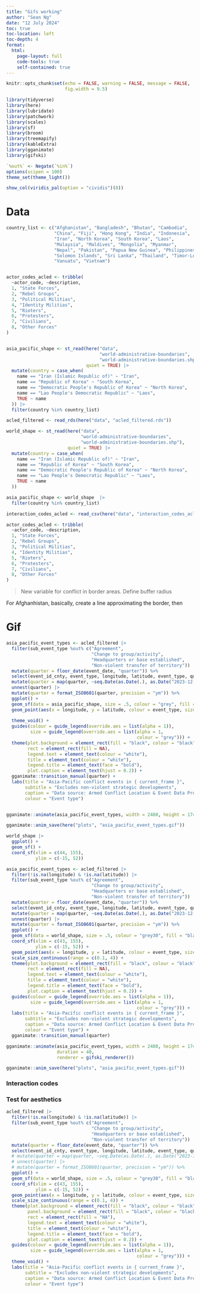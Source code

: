 ```yaml
---
title: "Gifs working"
author: "Sean Ng"
date: "12 July 2024"
toc: true
toc-location: left
toc-depth: 4
format: 
  html:
    page-layout: full
    code-tools: true
    self-contained: true
---
```


```r

knitr::opts_chunk$set(echo = FALSE, warning = FALSE, message = FALSE,
                      fig.width = 9.5)

library(tidyverse)
library(here)
library(lubridate)
library(patchwork)
library(scales)
library(sf)
library(broom)
library(treemapify)
library(kableExtra)
library(gganimate)
library(gifski)

`%out%` <- Negate(`%in%`)
options(scipen = 100)
theme_set(theme_light())

show_col(viridis_pal(option = "cividis")(8))

```


# Data

```r
country_list <- c("Afghanistan", "Bangladesh", "Bhutan", "Cambodia", 
                  "China", "Fiji", "Hong Kong", "India", "Indonesia", 
                  "Iran", "North Korea", "South Korea", "Laos", 
                  "Malaysia", "Maldives", "Mongolia", "Myanmar", 
                  "Nepal", "Pakistan", "Papua New Guinea", "Philippines", 
                  "Solomon Islands", "Sri Lanka", "Thailand", "Timor-Leste", 
                  "Vanuatu", "Vietnam") 


actor_codes_acled <- tribble(
  ~actor_code, ~description, 
  1, "State Forces", 
  2, "Rebel Groups", 
  3, "Political Militias", 
  4, "Identity Militias", 
  5, "Rioters",
  6, "Protesters", 
  7, "Civilians", 
  8, "Other Forces"
)


asia_pacific_shape <- st_read(here("data", 
                                   "world-administrative-boundaries", 
                                   "world-administrative-boundaries.shp"), 
                              quiet = TRUE) |> 
  mutate(country = case_when(
    name == "Iran (Islamic Republic of)" ~ "Iran", 
    name == "Republic of Korea" ~ "South Korea", 
    name == "Democratic People's Republic of Korea" ~ "North Korea", 
    name == "Lao People's Democratic Republic" ~ "Laos", 
    TRUE ~ name
  )) |> 
  filter(country %in% country_list)

acled_filtered <- read_rds(here("data", "acled_filtered.rds"))

world_shape <- st_read(here("data", 
                            "world-administrative-boundaries", 
                            "world-administrative-boundaries.shp"), 
                       quiet = TRUE) |> 
  mutate(country = case_when(
    name == "Iran (Islamic Republic of)" ~ "Iran", 
    name == "Republic of Korea" ~ "South Korea", 
    name == "Democratic People's Republic of Korea" ~ "North Korea", 
    name == "Lao People's Democratic Republic" ~ "Laos", 
    TRUE ~ name
  )) 

asia_pacific_shape <- world_shape  |> 
  filter(country %in% country_list) 

interaction_codes_acled <- read_csv(here("data", "interaction_codes_acled.csv"))

actor_codes_acled <- tribble(
  ~actor_code, ~description, 
  1, "State Forces", 
  2, "Rebel Groups", 
  3, "Political Militias", 
  4, "Identity Militias", 
  5, "Rioters",
  6, "Protesters", 
  7, "Civilians", 
  8, "Other Forces"
)

```





> New variable for conflict in border areas. 
> Define buffer radius

For Afghanhistan, basically, create a line approximating the border, then 



# Gif

```r
asia_pacific_event_types <- acled_filtered |>  
  filter(sub_event_type %out% c("Agreement", 
                                "Change to group/activity", 
                                "Headquarters or base established", 
                                "Non-violent transfer of territory")) |> 
  mutate(quarter = floor_date(event_date, "quarter")) %>%
  select(event_id_cnty, event_type, longitude, latitude, event_type, quarter, fatalities) |> 
  mutate(quarter = map(quarter, ~seq.Date(as.Date(.), as.Date("2023-12-01"), by = "quarter"))) |> 
  unnest(quarter) |> 
  mutate(quarter = format_ISO8601(quarter, precision = "ym")) %>%
  ggplot() + 
  geom_sf(data = asia_pacific_shape, size = .5, colour = "grey", fill = "black") + 
  geom_point(aes(x = longitude, y = latitude, colour = event_type, size = fatalities), alpha = .15) + 
  
  theme_void() +
  guides(colour = guide_legend(override.aes = list(alpha = 1)), 
         size = guide_legend(override.aes = list(alpha = 1, 
                                                 colour = "grey"))) +
  theme(plot.background = element_rect(fill = "black", colour = "black"),
        rect = element_rect(fill = NA), 
        legend.text = element_text(colour = "white"), 
        title = element_text(colour = "white"),
        legend.title = element_text(face = "bold"),
        plot.caption = element_text(hjust = 0.2)) + 
  gganimate::transition_manual(quarter) + 
  labs(title = "Asia-Pacific conflict events in { current_frame }", 
       subtitle = "Excludes non-violent strategic developments", 
       caption = "Data source: Armed Conflict Location & Event Data Project (ACLED); acleddata.com",
       colour = "Event type")


gganimate::animate(asia_pacific_event_types, width = 2480, height = 1748, res = 150, duration = 60, renderer = gifski_renderer())

gganimate::anim_save(here("plots", "asia_pacific_event_types.gif"))
```

```r
world_shape |> 
  ggplot() + 
  geom_sf() + 
  coord_sf(xlim = c(44, 155), 
           ylim = c(-15, 52))
```


```r
asia_pacific_event_types <- acled_filtered |>  
  filter(!is.na(longitude) & !is.na(latitude)) |> 
  filter(sub_event_type %out% c("Agreement", 
                                "Change to group/activity", 
                                "Headquarters or base established", 
                                "Non-violent transfer of territory")) |> 
  mutate(quarter = floor_date(event_date, "quarter")) %>%
  select(event_id_cnty, event_type, longitude, latitude, event_type, quarter, fatalities) |> 
  mutate(quarter = map(quarter, ~seq.Date(as.Date(.), as.Date("2023-12-01"), by = "quarter"))) |> 
  unnest(quarter) |> 
  mutate(quarter = format_ISO8601(quarter, precision = "ym")) %>%
  ggplot() +
  geom_sf(data = world_shape, size = .5, colour = "grey30", fill = "black") + 
  coord_sf(xlim = c(43, 155), 
           ylim = c(-15, 52)) +
  geom_point(aes(x = longitude, y = latitude, colour = event_type, size = fatalities), alpha = .05) +
  scale_size_continuous(range = c(0.1, 4)) +
  theme(plot.background = element_rect(fill = "black", colour = "black"),
        rect = element_rect(fill = NA),
        legend.text = element_text(colour = "white"), 
        title = element_text(colour = "white"),
        legend.title = element_text(face = "bold"),
        plot.caption = element_text(hjust = 0.2)) + 
  guides(colour = guide_legend(override.aes = list(alpha = 1)), 
         size = guide_legend(override.aes = list(alpha = 1, 
                                                 colour = "grey"))) + 
  labs(title = "Asia-Pacific conflict events in { current_frame }", 
       subtitle = "Excludes non-violent strategic developments", 
       caption = "Data source: Armed Conflict Location & Event Data Project (ACLED); acleddata.com",
       colour = "Event type") + 
  gganimate::transition_manual(quarter) 

gganimate::animate(asia_pacific_event_types, width = 2480, height = 1748, res = 150, 
                   duration = 40, 
                   renderer = gifski_renderer())

gganimate::anim_save(here("plots", "asia_pacific_event_types.gif"))
```


### Interaction codes


### Test for aesthetics 

```r
acled_filtered |>  
  filter(!is.na(longitude) & !is.na(latitude)) |> 
  filter(sub_event_type %out% c("Agreement", 
                                "Change to group/activity", 
                                "Headquarters or base established", 
                                "Non-violent transfer of territory")) |> 
  mutate(quarter = floor_date(event_date, "quarter")) %>%
  select(event_id_cnty, event_type, longitude, latitude, event_type, quarter, fatalities) |> 
  # mutate(quarter = map(quarter, ~seq.Date(as.Date(.), as.Date("2023-12-01"), by = "quarter"))) |> 
  # unnest(quarter) |> 
  # mutate(quarter = format_ISO8601(quarter, precision = "ym")) %>%
  ggplot() +
  geom_sf(data = world_shape, size = .5, colour = "grey30", fill = "black") + 
  coord_sf(xlim = c(43, 155), 
           ylim = c(-15, 52)) +
  geom_point(aes(x = longitude, y = latitude, colour = event_type, size = fatalities), alpha = .05) +
  scale_size_continuous(range = c(0.1, 4)) +
  theme(plot.background = element_rect(fill = "black", colour = "black"),
        panel.background = element_rect(fill = "black", colour = "black"),
        rect = element_rect(fill = "NA"),
        legend.text = element_text(colour = "white"), 
        title = element_text(colour = "white"),
        legend.title = element_text(face = "bold"),
        plot.caption = element_text(hjust = 0.2)) + 
  guides(colour = guide_legend(override.aes = list(alpha = 1)), 
         size = guide_legend(override.aes = list(alpha = 1, 
                                                 colour = "grey"))) + 
  theme_void() + 
  labs(title = "Asia-Pacific conflict events in { current_frame }", 
       subtitle = "Excludes non-violent strategic developments", 
       caption = "Data source: Armed Conflict Location & Event Data Project (ACLED); acleddata.com",
       colour = "Event type")
```


